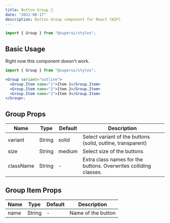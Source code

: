 ```yaml
---
title: Button Group 🚧
date: "2022-08-17"
description: Button Group component for React (WIP)
---
```


```jsx
import { Group } from "@superui/styles";
```

## Basic Usage

Right now this component doesn't work.

<ButtonGroupDemo />

```jsx
import { Group } from "@superui/styles";

<Group variant="outline">
  <Group.Item name="1">Item 1</Group.Item>
  <Group.Item name="2">Item 2</Group.Item>
  <Group.Item name="3">Item 3</Group.Item>
</Group>;
```

## Group Props

| Name      | Type   | Default | Description                                                      |
| --------- | ------ | ------- | ---------------------------------------------------------------- |
| variant   | String | solid   | Select variant of the buttons (solid, outline, transparent)      |
| size      | String | medium  | Select size of the buttons                                       |
| className | String | -       | Extra class names for the buttons. Overwrites colliding classes. |

## Group Item Props

| Name | Type   | Default | Description        |
| ---- | ------ | ------- | ------------------ |
| name | String | -       | Name of the button |
